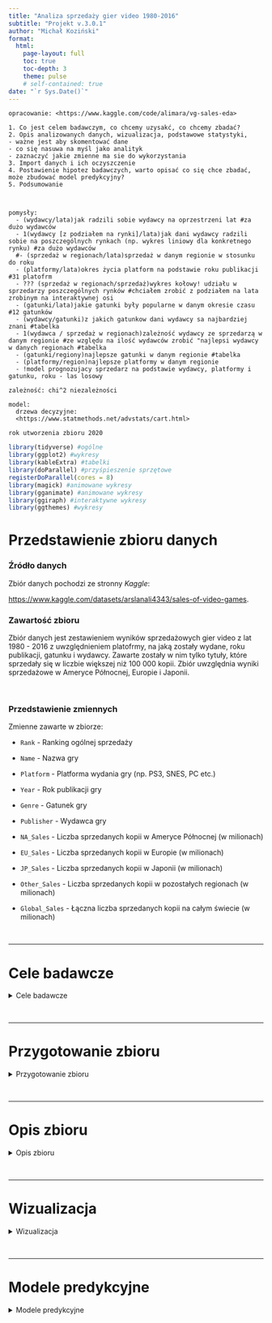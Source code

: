 ```yaml
---
title: "Analiza sprzedaży gier video 1980-2016"
subtitle: "Projekt v.3.0.1"
author: "Michał Koziński"
format: 
  html:
    page-layout: full
    toc: true
    toc-depth: 3
    theme: pulse
    # self-contained: true
date: "`r Sys.Date()`"
---
```


<style type="text/css">
.main-container {
  max-width: 2100px;
  margin-left: auto;
  margin-right: auto;
}
</style>

```notatki

opracowanie: <https://www.kaggle.com/code/alimara/vg-sales-eda>

1. Co jest celem badawczym, co chcemy uzysakć, co chcemy zbadać?
2. Opis analizowanych danych, wizualizacja, podstawowe statystyki,
- ważne jest aby skomentować dane
- co się nasuwa na myśl jako analityk
- zaznaczyć jakie zmienne ma sie do wykorzystania
3. Import danych i ich oczyszczenie
4. Postawienie hipotez badawczych, warto opisać co się chce zbadać, może zbudować model predykcyjny?
5. Podsumowanie



pomysły:
  - (wydawcy/lata)jak radzili sobie wydawcy na oprzestrzeni lat #za dużo wydawców
  - 1(wydawcy [z podziałem na rynki]/lata)jak dani wydawcy radzili sobie na poszczególnych rynkach (np. wykres liniowy dla konkretnego rynku) #za dużo wydawców
  #- (sprzedaż w regionach/lata)sprzedaż w danym regionie w stosunku do roku
  - (platformy/lata)okres życia platform na podstawie roku publikacji #31 platofrm
  - ??? (sprzedaż w regionach/sprzedaż)wykres kołowy! udziału w sprzedarzy poszczególnych rynków #chciałem zrobić z podziałem na lata zrobinym na interaktywnej osi
  - (gatunki/lata)jakie gatunki były popularne w danym okresie czasu #12 gatunków
  - (wydawcy/gatunki)z jakich gatunkow dani wydawcy sa najbardziej znani #tabelka
  - 1(wydawca / sprzedaż w regionach)zależność wydawcy ze sprzedarzą w danym regionie #ze względu na ilość wydawców zrobić "najlepsi wydawcy w danych regionach #tabelka
  - (gatunki/regiony)najlepsze gatunki w danym regionie #tabelka
  - (platformy/region)najlepsze platformy w danym regionie 
  - !model prognozujacy sprzedarz na podstawie wydawcy, platformy i gatunku, roku - las losowy

zależność: chi^2 niezależności

model:
  drzewa decyzyjne:
  <https://www.statmethods.net/advstats/cart.html>

rok utworzenia zbioru 2020

```

```r
library(tidyverse) #ogólne
library(ggplot2) #wykresy
library(kableExtra) #tabelki
library(doParallel) #przyśpieszenie sprzętowe
registerDoParallel(cores = 8)
library(magick) #animowane wykresy
library(gganimate) #animowane wykresy
library(ggiraph) #interaktywne wykresy
library(ggthemes) #wykresy
```

# Przedstawienie zbioru danych

### Źródło danych

Zbiór danych pochodzi ze stronny *Kaggle*:

<https://www.kaggle.com/datasets/arslanali4343/sales-of-video-games>.

### Zawartość zbioru

Zbiór danych jest zestawieniem wyników sprzedażowych gier video z lat 1980 - 2016 z uwzględnieniem platofrmy, na jaką zostały wydane, roku publikacji, gatunku i wydawcy. Zawarte zostały w nim tylko tytuły, które sprzedały się w liczbie większej niż 100 000 kopii. Zbiór uwzględnia wyniki sprzedażowe w Ameryce Północnej, Europie i Japonii.

<br/>

### Przedstawienie zmiennych

Zmienne zawarte w zbiorze:

-   `Rank` - Ranking ogólnej sprzedaży 

-   `Name` - Nazwa gry

-   `Platform` - Platforma wydania gry (np. PS3, SNES, PC etc.)

-   `Year` - Rok publikacji gry

-   `Genre` - Gatunek gry

-   `Publisher` - Wydawca gry

-   `NA_Sales` - Liczba sprzedanych kopii w Ameryce Północnej (w milionach)

-   `EU_Sales` - Liczba sprzedanych kopii w Europie (w milionach)

-   `JP_Sales` - Liczba sprzedanych kopii w Japonii (w milionach)

-   `Other_Sales` - Liczba sprzedanych kopii w pozostałych regionach (w milionach)

-   `Global_Sales` - Łączna liczba sprzedanych kopii na całym świecie  (w milionach)

<br/>

------------------------------------------------------------------------

# Cele badawcze

<details>

  <summary>Cele badawcze</summary>

Opis zbioru danych, przedstawienie korelacji między zawartymi w nim zmiennymi, budowa modelu predykcyjnego.

</details>

<br/>

___

# Przygotowanie zbioru

<details>

  <summary>Przygotowanie zbioru</summary>

<br/>

### Wczytanie danych

```r
game_sales <- read.csv("C:/Users/Michc/Dropbox/Uczelnia/Semestr 5/Projekt z analizy danych/Projekt/dane/video_games.csv",na.strings = "N/A") 
game_sales <- game_sales %>%
  `rownames<-`(NULL)
```

<br/>

### Czyszczenie danych


#### Zmiana typu danych z *char* na *factor*

```r
game_sales$Name <- as.factor(game_sales$Name)
game_sales$Platform <- as.factor(game_sales$Platform)
game_sales$Genre <- as.factor(game_sales$Genre)
game_sales$Publisher <- as.factor(game_sales$Publisher)
```


#### Zamiana roku produkcji z *char* na *numeric*

```r
game_sales$Year <- as.numeric(game_sales$Year)
```


<br/>

### Obsługa braków danych


#### Zmiana *"unknown"* na *NA*

```r
game_sales[which(game_sales$Publisher=="Unknown"),6] <- NA

```


#### Lokalizowanie braków

<!-- <span style='font-size:20px'>Zestawienie braków danych z podziałem na zmienne</span> -->

```r
#zestawienie braków danych z podziałem na kolumny
kbl(tibble(Rank=sum(is.na(game_sales$Rank)),
       Name=sum(is.na(game_sales$Name)),
       Platform=sum(is.na(game_sales$Platform)),
       Year=sum(is.na(game_sales$Year)),
       Genre=sum(is.na(game_sales$Genre)),
       Publisher=sum(is.na(game_sales$Publisher)),
       NA_Sales=sum(is.na(game_sales$NA_Sales)),
       EU_Sales=sum(is.na(game_sales$EU_Sales)),
       JP_Sales=sum(is.na(game_sales$JP_Sales)),
       Other_sales=sum(is.na(game_sales$Other_Sales)),
       Global_Sales=sum(is.na(game_sales$Global_Sales)),
       'Year & Publisher'=count(game_sales[which(is.na(game_sales$Year) & is.na(game_sales$Publisher)),])), table.attr = "style = \"color: black;\""
       ,caption = "<span style='font-size:30px'>Zestawienie braków danych z podziałem na zmienne</span>"
    ) %>%
  kable_styling("basic", full_width = T,position = "float_left") %>%
  column_spec(c(4,6), color = "#FF3030") %>%
  column_spec(12, color = "orange") %>%
  column_spec(c(1:3,5,7:11), color = "#1E90FF")
```
<br/>

$407$ obserwacji z brakami danych jest niewielką liczbą w skali $16\,598$ $(\sim2.45\%)$. Usunięcie tych obserwacji nie wpłynie w znaczący sposób na wartość naukową zbioru.

```r
missings <- game_sales[which(is.na(game_sales$Year) | is.na(game_sales$Publisher)),] %>%
  mutate(Rank = as.numeric(Rank))
#median(missings$Rank)
#mean(missings$Global_Sales)

#jakie statystyki mają wartości z brakami
tibble("Średnia z `Rank`"= mean(missings$Rank),"Mediana z `Global_Sales`"= median(missings$Global_Sales)) %>%
  kbl() %>%
  kable_styling()
```

```r
game_sales <- na.omit(game_sales)
```

```r
# pierwsze 12 tytułów alfabetycznie
head(levels(game_sales$Name), n = 12)

tidytext::unnest_tokens(data.frame(levels(game_sales$Name)))

count(tidytext::unnest_tokens(levels(game_sales$Name)))

levels(game_sales$Genre)
```

<br/>

### Obserwacje nietypowe

W zbiorze znalazły się obserwacje nietypowe

```r
data.frame(game_sales[which(game_sales$Year>2016),]) %>%
  `rownames<-`(NULL) %>%
  select(Rank,Name,Platform,Year,Genre,Publisher,Global_Sales) %>%
  kbl() %>%
  kable_styling()
```

<br/>

Są to $4$ obserwacje, których `rok wydania` jest późniejszy niż innych obserwacji ujętych w zbiorze, poza tym wykracza poza lata deklarowane w opisie zbioru na stronie źródłowej.

Ilość sprzedanych kopii wśród tych obserwacji jest niewielka, co potwierdza ich pozycja w rankingu, przez co zdecydowałem się na usunięcie tych obserwacji.

```r
game_sales <- game_sales[-which(game_sales$Year>2016),]
```

<br/>

W zbiorze znalazła się obserwacja, która w znacznym stopniu może zakłamywać statystki, a także utrudniać budowanie modeli predykcyjnych. Jest to obserwacja sklasyfikowana na pierwszej pozycji względem globalnej sprzedaży. 

```r
head(game_sales,n=1) %>%
  kbl() %>%
  kable_styling()
```

Jej wynik globalnej sprzedaży przewyższa ponad dwukrotnie wynik tytułu znajdującego się na drugiej pozycji, a wynika on z faktu, że gra była dołączana za darmo do każdej zakupionej konsoli *Nintendo Wii*. 

Ze względu na znaczący wpływ na otrzymywane wyniki, jaki miała owa obserwacja postanowiłem prowadzić dalsze działania bez uwzględniania powyższej obserwacji.

```r
game_sales <- game_sales[-1,]
```


```r
rownames(game_sales) <- 1:nrow(game_sales)
game_sales <- game_sales %>%
  mutate(Rank = rownames(game_sales))
```


</details>

<br/>

___

# Opis zbioru

<details>

  <summary>Opis zbioru</summary>

<br/>

### Podstawowe statystki opisowe 

<!-- min, średnia, kwantyle (w tym mediana), max, sd -->

<br/>

```r
#Min. 1st Qu.  Median    Mean 3rd Qu.    Max.    NA's
t <- data.frame(cbind(
  round(head(tibble(summary(game_sales$Year)),6),0),
  round(head(tibble(summary(game_sales$EU_Sales)),6),2),
  round(head(tibble(summary(game_sales$NA_Sales)),6),2),
  round(head(tibble(summary(game_sales$JP_Sales)),6),2),
  round(head(tibble(summary(game_sales$Other_Sales)),6),2),
  round(head(tibble(summary(game_sales$Global_Sales)),6),2)))

#t <- rbind(t,St.dev=apply(game_sales,2,sd))

colnames(t) <- c("Year","EU_Sales*","NA_Sales*","JP_Sales*","Other_Sales*","Global_Sales*")

row.names(t) <- c("Minimum","Q1","Mediana","Średnia","Q3","Maksimum")

kbl(t) %>%
  kable_styling(full_width = T) %>%
  add_footnote(label = "* liczba sztuk w milionach",notation = "none")

remove(t)
```


<br/>



<br/>

### Dane kategoryczne

Zbiór zawiera `r nlevels(game_sales$Name)` różnych tytułów gier, którym przyporządkowano `r nlevels(game_sales$Genre)` gatunków. Gry znadujące się w zbiorze zostały wydane przez `r nlevels(game_sales$Publisher)` wydawców, na `r nlevels(game_sales$Platform)` platform.



```r
# sunburstR::sunburst(data.frame("Wydawca"=game_sales$Publisher
#                                "Platforma"=game_sales$Platform, 
#                                "Gatunek"=game_sales$Genre), width="100%", height=400)
# 
# 
# game_sales %>%
#   mutate("Wydawca"=Publisher,
#          "Platforma"=Platform,
#          "Gatunek"=Genre) %>%
#   select(Wydawca,Platforma,Gatunek) %>%
#   d3r::d3_nest(value_cols = "Platforma") %>%
#   #group_by(Wydawca) %>%
#   sunburstR::sunburst(count=T,sumNodes = T)


```

```r
Global_Sales_Publisher <- data.frame(aggregate(game_sales$Global_Sales, by=list(Category=game_sales$Publisher), FUN = sum)) %>%
  `colnames<-`(c("Publisher","Global_Sales"))

# Global_Sales_Publisher %>%
#   d3r::d3_nest(value_cols = "Global_Sales") %>%
#   sunburstR::sunburst(width="100%", height=400)

game_sales %>%
filter(Name=="Test Drive Unlimited")
```


```r
head(Global_Sales_Publisher[order(Global_Sales_Publisher$Global_Sales, decreasing=T),],15)
```

</details>

<br/>

___

# Wizualizacja

<details>

  <summary>Wizualizacja</summary>
  
### Liczba wydawanych tytułów
  
```r
game_sales %>%
ggplot(aes(Year))+
  geom_bar(na.rm=T,color="black",fill="#8800FF")+
  labs(title="Publikacje gier na przestrzeni lat",
       x="Rok publikacji",
       y="Liczba tytułów")+
#  scale_x_discrete()+
#  scale_x_discrete(breaks = 1980:2020)+
  scale_x_continuous(breaks=seq(1980,2016,by=2))+
  geom_hline(yintercept = c(500,1000), linetype = "dashed", color = "black", alpha = 0.8, size=1.3)+
  theme_classic(base_size = 40)+
  theme(
    axis.text.x = element_text(angle = 90, vjust = 0.5, hjust=1)
    ,plot.title = element_text(color = "black", size = 48, face = "bold")
    ,plot.subtitle = element_text(size = 25, face = "bold")
    ,plot.caption = element_text(face = "italic")
    #,plot.background = element_rect(fill = "#141414")
  )


#8800FF
```

```r
game_sales %>%
  mutate(Europa = EU_Sales,USA = NA_Sales,Japonia = JP_Sales,Other=Other_Sales) %>%
  select(Year,Europa,USA,Japonia,Other) %>%
  aggregate(.~Year, sum) %>%
  pivot_longer(-Year) %>%
  ggplot()+
    geom_smooth(aes(Year,value*100000,colour=name),se=F)+
    # geom_smooth(aes(y=EU_Sales*1000000),se=F,color="darkgreen") +
    # geom_smooth(aes(y=NA_Sales*1000000),se=F,color="darkblue") +
    # geom_smooth(aes(y=JP_Sales*1000000),se=F,color="darkred") +
    # geom_smooth(aes(y=Other_Sales*1000000),se=F,color="black") +
    labs(title="Łączna sprzedaż gier wydawanych w poszczególnych latach z podziałem na regiony",
         x="Rok wydania",
         y="Liczba sprzedanych kopii")+
    scale_x_continuous(breaks=seq(1980,2016,by=2))+
    scale_y_continuous(labels = scales::label_number(big.mark = " ", decimal.mark = ",", scale = 1/1000000, suffix = " mln"), position = "right")+
    scale_color_manual(values = c("green","red","blue","black"))+
    theme_classic(base_size = 40)+
    theme(
      axis.text.x = element_text(angle = 90, vjust = 0.5, hjust=1)
      ,axis.text.y = element_text(angle = -30, vjust=0)
      ,plot.title = element_text(color = "black", size = 32, face = "bold")
      ,plot.subtitle = element_text(size = 25, face = "bold")
      ,plot.caption = element_text(face = "italic")
      ,legend.position = c(0.2, 0.75)
      ,legend.background = element_rect(fill = "white")
      ,legend.title = element_blank()
    )
```

<br/>

### Cykl życia platform

```r
t1 <- game_sales %>%
  select(Year,Platform) %>%
  aggregate(.~Platform, FUN = min) %>%
  pivot_longer(-Platform) %>%
  mutate(min = value) %>%
  select(Platform, min)


t2 <- game_sales %>%
  select(Year,Platform) %>%
  aggregate(.~Platform, FUN = max) %>%
  pivot_longer(-Platform) %>%
  mutate(max = value) %>%
  select(Platform, max)

t <- merge(t1,t2, by="Platform", sort=T)

t[order(t$min),] %>%
  `row.names<-`(NULL) %>%
  `colnames<-`(c("Platforma","Rok startu","Rok końca")) %>%
  kbl() %>%
  kable_styling()%>%
  scroll_box(width = "100%", height = "200px")

t3 <- game_sales %>%
  select(Year,Platform,Name) %>%
  aggregate(.~Platform+Year, FUN = sum)

t3 <- t3[order(t3$Platform),]

library(geomtextpath)
t3 %>%
  ggplot(aes(x=Platform,y=Year))+
  geom_textline(aes(label=Platform),size=4.3)+
  scale_y_continuous(breaks=seq(1980,2016,by=2))+
  #scale_color_gradient(low="red",high="green")+
  geom_hline(yintercept = seq(1980,2016,by=2), linetype = "dashed", color = "black", alpha = 0.5, size=0.1)+
  coord_flip()+
  theme_classic(base_size = 20)+
  theme(
    axis.text.x = element_text(angle = 90, vjust = 0.5, hjust=1)
    ,plot.title = element_text(color = "black", size = 32, face = "bold")
    ,plot.subtitle = element_text(size = 25, face = "bold")
  )

rm(list = c('t','t1','t2'))
```

### Popularność gatunków

```r
game_sales %>%
  select(Year,Genre,Global_Sales) %>%
  aggregate(.~Genre+Year, FUN = sum) %>%
  group_by(Year) %>%
  arrange(Year,desc(Global_Sales)) %>%
  mutate(Rank=row_number(Year)) %>% #nie podobało mi się użycie rank, bo zwracała wyniki z rangami ogólnymi i z 0.5
  ungroup() %>%
  mutate(texto = paste0(Genre, "\n",
                        Year, ": ",
                        format(round(Global_Sales*1000000, 0),
                               big.mark = ","))) %>%
  ggplot(aes(x=Year,y=Rank,color=Genre))+
  geom_line()+
  geom_point()+
  labs(title="Popularność gatunków gier na przestrzeni lat",
       x="Rok publikacji",
       y="",
       color="Gatunki")+
  scale_x_continuous(breaks=seq(1980,2016,by=1))+
  scale_y_reverse(breaks=seq(1,12,by=1))+
  geom_hline(yintercept = seq(1,12,by=1), linetype = "dashed", color = "black", alpha = 0.4, size=0.7)+
  theme_classic(base_size = 20)+
  theme(
    axis.text.x = element_text(angle = 90, vjust = 0.5, hjust=1)
    ,plot.title = element_text(color = "black", size = 22, face = "bold")
    ,plot.subtitle = element_text(size = 25, face = "bold")
    ,plot.caption = element_text(face = "italic")
    ,legend.position = "none"
  )
```

```r
#interaktywny
 

ggdane <- game_sales %>%
  select(Year,Genre,Global_Sales) %>%
  aggregate(.~Genre+Year, FUN = sum, drop = FALSE) %>%
  group_by(Year) %>%
  arrange(Year,desc(Global_Sales)) %>%
  # complete(Genre, fill=list(Global_Sales = 0)) %>%
  # mutate(Rank=round(13-rank(Global_Sales,na.last = TRUE,ties.method="last"))) %>%
  mutate(Rank=row_number(Year)) %>%
  ungroup() %>%
  mutate(texto = paste0(Genre, "\n",
                        Year, ": ",
                        format(round(Global_Sales*1000000, 0),
                               big.mark = ","), "\n", 
                        "Pozycja: ", Rank))


gg <- ggdane %>%
  ggplot(aes(x=Year,y=Rank,color=Genre,data_id=Genre,group=Genre,label=Genre))+
  scale_x_continuous(breaks=seq(1980,2016,by=1))+
  scale_y_reverse(breaks=seq(12,1,by=-1))+
  #geom_hline(yintercept = seq(1,12,by=1), linetype = "dashed", color = "black", alpha = 0.4, size=0.7)+
  geom_line_interactive(size = 1.2,
                        alpha = 0.4) +
  geom_point_interactive(
                aes(tooltip = texto), #specifies tooltip for ggiraph
                         fill = "white",
                         size = 2.5,
                         stroke = 1.5,
                         shape = 21) +
  geom_text_interactive(data = ggdane %>% 
                          group_by(Genre) %>%
                          filter(Year == max(Year)),
                        aes(x = Year + 1.1, y = Rank,
                            color = Genre, 
                            label = Genre),
                        check_overlap = T)+
  labs(y = NULL, x = "Rok publikacji") +
  theme_classic(base_size = 20)+
  theme(
    axis.text.x = element_text(angle = 90, vjust = 0.5, hjust=1)
    ,plot.title = element_text(color = "black", size = 22, face = "bold")
    ,plot.subtitle = element_text(size = 25, face = "bold")
    ,plot.caption = element_text(face = "italic")
    ,legend.position = "none"
  )

girafe(ggobj = gg, 
       width_svg = 21, height_svg = 10, #sizes the output plot
       options = list(
          opts_tooltip(
            opacity = 0.8, #opacity of the background box 
            css = "background-color:#4c6061; color:white; padding:10px; border-radius:5px;"),
       opts_hover_inv(css = "stroke-width: 1;opacity:0.6;"),
       opts_hover(css = "stroke-width: 4; opacity: 1;")
       )
)

# game_sales[which(game_sales$Genre=="Puzzle"&game_sales$Year==1982),]
# game_sales[which(game_sales$Genre=="Shooter"&game_sales$Year==1984),]
# game_sales[which(game_sales$Genre=="Platform"&game_sales$Year==1985),]
# game_sales[which(game_sales$Genre=="Action"&game_sales$Year==1986),]
# game_sales[which(game_sales$Genre=="Platform"&game_sales$Year==1988),]
```




<br/>

</details>

<br/>

___

# Modele predykcyjne

<details>

  <summary>Modele predykcyjne</summary>

## Model predykcyjny - `TidyModels`

<details>

  <summary>Model predykcyjny 1</summary>

<br/>

```r
library(tidymodels)
set.seed(1410)
sales_split <- initial_split(game_sales, strata = Global_Sales)
sales_train <- training(sales_split)
sales_test <- testing(sales_split)

sales_folds <- vfold_cv(sales_train, strata = Global_Sales)
sales_folds
```

```r
library(usemodels)

use_ranger(Global_Sales ~ Platform+Genre+Publisher, data = sales_train)

library(textrecipes)
```

```r
ranger_recipe <- 
  recipe(formula = Global_Sales ~ Platform + Genre + Publisher, data = sales_train) 

ranger_spec <- 
  rand_forest(mtry = tune(), min_n = tune(), trees = 1000) %>% 
  set_mode("regression") %>% 
  set_engine("ranger") 

ranger_workflow <- 
  workflow() %>% 
  add_recipe(ranger_recipe) %>% 
  add_model(ranger_spec) 

set.seed(6164)
#save(ranger_tune,file = "dane/ranger_tune.rda")
load("dane/ranger_tune.rda")
# ranger_tune <-
#   tune_grid(ranger_workflow,
#             resamples = sales_folds,
#             grid = 11)
```

```r
show_best(ranger_tune, metric = "rmse")
show_best(ranger_tune, metric = "rsq")

autoplot(ranger_tune)

final_rf <- ranger_workflow %>%
  finalize_workflow(select_best(ranger_tune))

final_rf

sales_fit <- last_fit(final_rf,sales_split)
sales_fit

collect_metrics(sales_fit)
```

```r
collect_predictions(sales_fit) %>%
  ggplot(aes(Global_Sales, .pred)) +
  geom_abline(lty = 2, color = "gray50") +
  geom_point(alpha = 0.5, color = "midnightblue") +
  coord_fixed()



```

</details>

<br/>

## M-method random forest model

<details>

  <summary>Model predykcyjny 2</summary>

<br/>

```r
rec <- recipe(Global_Sales ~ Platform + Genre + Publisher + Year,
              data = sales_train) %>%
  step_normalize(all_numeric_predictors())

rf <- rand_forest(
  mtry = tune(),
  trees = tune(),
  min_n = tune()
) %>%
  set_mode("regression") %>%
  set_engine("ranger", importance = "impurity")

params <- extract_parameter_set_dials(rf)
params <- finalize(params, sales_train)

rs <- vfold_cv(sales_train, v = 5)

meas <- metric_set(rsq, rmse, mae)

grid <- grid_latin_hypercube(params, size = 10)
grid %>%
  flextable::flextable()

rf_wf <- workflow() %>%
  add_recipe(rec) %>%
  add_model(rf)

#save(rf_res,file="dane/rf_res.rda")
load("dane/rf_res.rda")
# rf_res <-
#   rf_wf %>%
#   tune_grid(
#     resamples = rs,
#     grid = grid,
#     metrics = meas
# )

rf_res %>%
  collect_metrics() %>%
  flextable::flextable()

rf_res %>%
  show_best(metric = "rsq")

rf_res %>%
  show_best(metric = "rmse")

rf_res %>% 
  show_best(metric = "mae")

autoplot(rf_res)

rf_best_param <- select_best(rf_res, metric = "rmse")

rf_final <- 
  rf_wf %>%
  finalize_workflow(rf_best_param)

rf_fit <- rf_final %>%
  last_fit(sales_split, metrics = meas)

rf_fit %>%
  collect_metrics()

rf_fit %>%
  collect_predictions() %>%
  select(.pred, Global_Sales) %>%
  head(n = 20) %>%
  flextable::flextable()

rf_fit %>%
  collect_predictions() %>%
  select(.pred, Global_Sales) %>%
  ggplot(aes(.pred, Global_Sales)) +
  geom_jitter(width = 0, alpha = 0.05) +
  geom_smooth(method = lm, 
              se = F)
  #tune::coord_obs_pred()

result <- rf_fit %>%
  collect_predictions() %>%
  select(.pred, Global_Sales)
```

</details>

</details>


